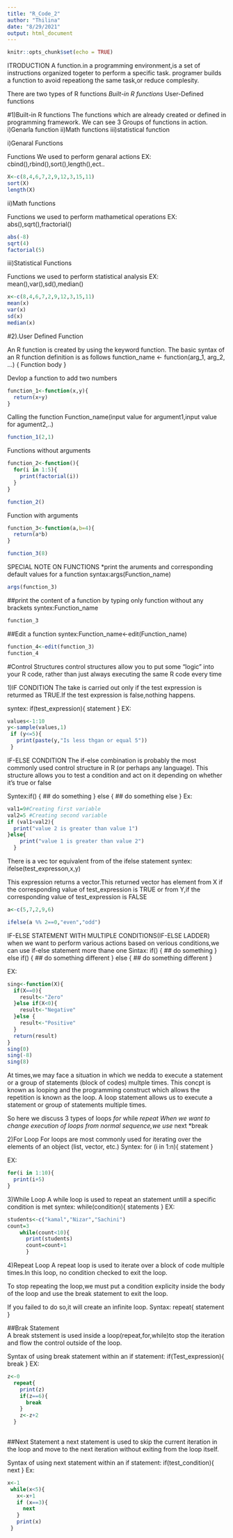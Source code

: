 ---
title: "R_Code_2"
author: "Thilina"
date: "8/29/2021"
output: html_document
---

```{r setup, include=FALSE}
knitr::opts_chunk$set(echo = TRUE)
```

ITRODUCTION
A function.in a programming environment,is a set of instructions organized togeter to perform a specific task.
programer builds a function to avoid repeationg the same task,or reduce complesity.

There are two types of R functions
   *Built-in R functions
   *User-Defined functions
   
#1)Built-in R functions
The functions which are already created or defined in programming framework.
We can see 3 Groups of functions in action.
 i)Genarla function
 ii)Math functions
 iii)statistical function
 
i)Genaral Functions

Functions We used to perform genaral actions
EX: cbind(),rbind(),sort(),length(),ect..

```{r}
X<-c(8,4,6,7,2,9,12,3,15,11)
sort(X)
length(X)
```
ii)Math functions

Functions we used to perform mathametical operations
EX:  abs(),sqrt(),fractorial()
```{r}
abs(-8)
sqrt(4)
factorial(5)
```
iii)Statistical Functions

Functions we used to perform statistical analysis
EX: mean(),var(),sd(),median()
```{r}
x<-c(8,4,6,7,2,9,12,3,15,11)
mean(x)
var(x)
sd(x)
median(x)
```

#2).User Defined Function

An R function is created by using the keyword function. The basic syntax of an R function definition is as follows 
function_name <- function(arg_1, arg_2, ...) {
   Function body 
}

Devlop a function to add two numbers
```{r}
function_1<-function(x,y){
  return(x+y)
}
```
Calling the function
  Function_name(input value for argument1,input value for agument2,..)
```{r}
function_1(2,1)
```

Functions without arguments
```{r}
function_2<-function(){
  for(i in 1:5){
    print(factorial(i))
  }
}
```
```{r}
function_2()
```

Function with arguments
```{r}
function_3<-function(a,b=4){
  return(a*b)
}
```


```{r}
function_3(8)
```

SPECIAL NOTE ON FUNCTIONS
*print the aruments and corresponding default values for a function
     syntax:args(Function_name)
```{r}
args(function_3)
```

##print the content of a function by typing only function without any brackets
   syntex:Function_name
```{r}
function_3
```

##Edit a function
 syntex:Function_name<-edit(Function_name)
 
```{r}
function_4<-edit(function_3)
function_4
```

#Control Structures
control structures allow you to put some “logic” into your R code, rather than just always executing the same R code every time

1)IF CONDITION
The take is carried out only if the test expression is returmed as TRUE.If the test 
expression is false,nothing happens.

syntex: if(test_expression){
          statement
        }
EX:
```{r}
values<-1:10
y<-sample(values,1)
 if (y<=5){
   print(paste(y,"Is less thgan or equal 5"))
 }
```

IF-ELSE CONDITION
The if-else combination is probably the most commonly used control structure in R (or perhaps any language). This structure allows you to test a condition and act on it depending on whether it’s true or false

Syntex:if(<condition>) {
        ## do something
        } 
        else {
        ## do something else
        }
Ex:
```{r}
val1=9#Creating first variable
val2=5 #Creating second variable
if (val1<val2){
  print("value 2 is greater than value 1")
}else{
    print("value 1 is greater than value 2")
  }
```
There is a vec tor equivalent from of the ifelse statement
 syntex: 
           ifelse(test_expresson,x,y)

This expression returns a vector.This returned vector has element from X if the 
corresponding value of test_expression is TRUE or from Y,if the corresponding 
value of test_expression is FALSE
```{r}
a<-c(5,7,2,9,6)

ifelse(a %% 2==0,"even","odd")
```

IF-ELSE STATEMENT WITH MULTIPLE CONDITIONS(IF-ELSE LADDER)
when we want to perform various actions based on verious conditions,we can use if-else statement more thane one
Sintax:
       if(<condition1>) {
        ## do something
        } else if(<condition2>)  {
        ## do something different
        } else {
        ## do something different
        }
        
EX: 
```{r}
sing<-function(X){
  if(X==0){
    result<-"Zero"
  }else if(X<0){
    result<-"Negative"
  }else {
    result<-"Positive"
  }
  return(result)
}
sing(0)
sing(-8)
sing(8)
```

At times,we may face a situation in which we nedda to execute a statement or a group of statements
(block of codes) multple times.
This concpt is known as looping and the programming construct which allows the repetition 
is known as the loop.
A loop statement allows us to execute a statement or group of statements
multiple times.

So here we discuss 3 types of loops
  *for
  *while
  *repeat
When we want to change execution of loops from normal sequence,we use
  *next
  *break
  
2)For Loop
For loops are most commonly used for iterating over the elements of an object (list, vector, etc.)
 Syntex: 
 for (i in 1:n){
   statement
 }
 
EX:

```{r}
for(i in 1:10){
  print(i+5)
}
```

3)While Loop
A while loop is used to repeat an statement untill a specific condition is met
syntex:
      while(condition){
      statements
      }
EX:
```{r}
students<-c("kamal","Nizar","Sachini")
count=3
    while(count<10){
      print(students)
      count=count+1
      }
```

4)Repeat Loop
A repeat loop is used to iterate over a block of code multiple times.In this loop,
no condition checked to exit the loop.

To stop repeating the loop,we must put a condition explicity inside the body of the loop
and use the break statement to exit the loop.

If you failed to do so,it will create an infinite loop.
Syntax:
       repeat{
       statement
       }
      
##Brak Statement     
A break ststement is used inside a loop(repeat,for,while)to stop the iteration and flow the control outside of the loop.

Syntax of using break statement within an if statement:
   if(Test_expression){
    break
   }
EX:
```{r}
z<-0
  repeat{
    print(z)
    if(z==6){
      break
    }
    z<-z+2
  }
   
```
##Next Statement
a next statement is used to skip the current iteration in the loop and move to the next 
iteration without exiting from the loop itself.

Syntax of using next statement within an if statement:
 if(test_condition){
   next
 }
Ex:
```{r}
x<-1
 while(x<5){
   x<-x+1
   if (x==3){
     next
   }
   print(x)
 }
```

